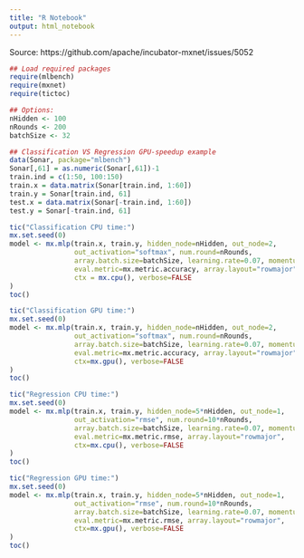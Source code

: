 ```yaml
---
title: "R Notebook"
output: html_notebook
---
```


Source: https://github.com/apache/incubator-mxnet/issues/5052


```r
## Load required packages
require(mlbench)
require(mxnet)
require(tictoc)

## Options:
nHidden <- 100
nRounds <- 200
batchSize <- 32

## Classification VS Regression GPU-speedup example
data(Sonar, package="mlbench")
Sonar[,61] = as.numeric(Sonar[,61])-1
train.ind = c(1:50, 100:150)
train.x = data.matrix(Sonar[train.ind, 1:60])
train.y = Sonar[train.ind, 61]
test.x = data.matrix(Sonar[-train.ind, 1:60])
test.y = Sonar[-train.ind, 61]

tic("Classification CPU time:")
mx.set.seed(0)
model <- mx.mlp(train.x, train.y, hidden_node=nHidden, out_node=2,
                out_activation="softmax", num.round=nRounds,
                array.batch.size=batchSize, learning.rate=0.07, momentum=0.9,
                eval.metric=mx.metric.accuracy, array.layout="rowmajor",
                ctx = mx.cpu(), verbose=FALSE
)
toc()

tic("Classification GPU time:")
mx.set.seed(0)
model <- mx.mlp(train.x, train.y, hidden_node=nHidden, out_node=2,
                out_activation="softmax", num.round=nRounds,
                array.batch.size=batchSize, learning.rate=0.07, momentum=0.9, 
                eval.metric=mx.metric.accuracy, array.layout="rowmajor",
                ctx=mx.gpu(), verbose=FALSE
)
toc()

tic("Regression CPU time:")
mx.set.seed(0)
model <- mx.mlp(train.x, train.y, hidden_node=5*nHidden, out_node=1,
                out_activation="rmse", num.round=10*nRounds,
                array.batch.size=batchSize, learning.rate=0.07, momentum=0.9, 
                eval.metric=mx.metric.rmse, array.layout="rowmajor",
                ctx=mx.cpu(), verbose=FALSE
)
toc()

tic("Regression GPU time:")
mx.set.seed(0)
model <- mx.mlp(train.x, train.y, hidden_node=5*nHidden, out_node=1,
                out_activation="rmse", num.round=10*nRounds,
                array.batch.size=batchSize, learning.rate=0.07, momentum=0.9, 
                eval.metric=mx.metric.rmse, array.layout="rowmajor",
                ctx=mx.gpu(), verbose=FALSE
)
toc()
```

